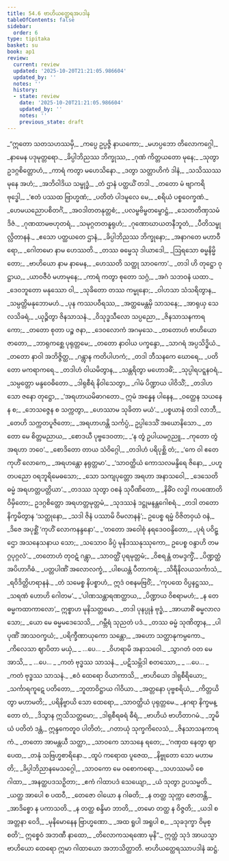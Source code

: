 ```yaml
---
title: 54.6 ဗာဟိယတ္ထေရအပဒါန
tableOfContents: false
sidebar:
  order: 6
type: tipitaka
basket: su
book: ap1
review:
  current: review
  updated: '2025-10-20T21:21:05.986604'
  updated_by: ''
  notes: ''
  history:
  - state: review
    date: '2025-10-20T21:21:05.986604'
    updated_by: ''
    notes: ''
    previous_state: draft
---
```



<DynamicBreadcrumb />


<ReviewStatus review={frontmatter.review} showDetails={true} />

<HypothesisAnnotation frontmatter={frontmatter} />

<Division number="178" book="ap1" e="ch" v="20" p="444">

<Paragraph number="7135" type="verses" book="ap1">
_“ဣတော သတသဟဿမှိ,_  
_ကပ္ပေ ဥပ္ပဇ္ဇိ နာယကော;_  
_မဟပ္ပဘော တိလောကဂ္ဂေါ,_  
_နာမေန ပဒုမုတ္တရော._  

</Paragraph>

</Division>
<Division number="179" book="ap1" e="ch" v="20" p="444">

<Paragraph number="7136" type="verses" book="ap1">
_ခိပ္ပါဘိညဿ ဘိက္ခုဿ,_  
_ဂုဏံ ကိတ္တယတော မုနေ;_  
_သုတွာ ဥဒဂ္ဂစိတ္တောဟံ,_  
_ကာရံ ကတွာ မဟေသိနော._  

</Paragraph>

</Division>
<Division number="180" book="ap1" e="ch" v="20" p="444">

<Paragraph number="7137" type="verses" book="ap1">
_ဒတွာ သတ္တာဟိကံ ဒါနံ,_  
_သသိဿဿ မုနေ အဟံ;_  
_အဘိဝါဒိယ သမ္ဗုဒ္ဓံ,_  
_တံ ဌာနံ ပတ္ထယိံ တဒါ._  

</Paragraph>

</Division>
<Division number="181" book="ap1" e="ch" v="20" p="444">

<Paragraph number="7138" type="verses" book="ap1">
_တတော မံ ဗျာကရိ ဗုဒ္ဓေါ,_  
_‘ဧတံ ပဿထ ဗြာဟ္မဏံ;_  
_ပတိတံ ပါဒမူလေ မေ,_  
_စရိယံ ပစ္စဝေက္ခဏံ._  

</Paragraph>

</Division>
<Division number="182" book="ap1" e="ch" v="20" p="444">

<Paragraph number="7139" type="verses" book="ap1">
_ဟေမယညောပစိတင်္ဂံ,_  
_အဝဒါတတနုတ္တစံ;_  
_ပလမ္ဗဗိမ္ဗတမ္ဗောဋ္ဌံ,_  
_သေတတိဏှသမံ ဒိဇံ._  

</Paragraph>

</Division>
<Division number="183" book="ap1" e="ch" v="20" p="444">

<Paragraph number="7140" type="verses" book="ap1">
_ဂုဏထာမဗဟုတရံ,_  
_သမုဂ္ဂတတနူရုဟံ;_  
_ဂုဏောဃာယတနီဘူတံ,_  
_ပီတိသမ္ဖုလ္လိတာနနံ._  

</Paragraph>

</Division>
<Division number="184" book="ap1" e="ch" v="20" p="444">

<Paragraph number="7141" type="verses" book="ap1">
_ဧသော ပတ္ထယတေ ဌာနံ,_  
_ခိပ္ပါဘိညဿ ဘိက္ခုနော;_  
_အနာဂတေ မဟာဝီရော,_  
_ဂေါတမော နာမ ဟေဿတိ._  

</Paragraph>

</Division>
<Division number="185" book="ap1" e="ch" v="20" p="444">

<Paragraph number="7142" type="verses" book="ap1">
_တဿ ဓမ္မေသု ဒါယာဒေါ,_  
_ဩရသော ဓမ္မနိမ္မိတော;_  
_ဗာဟိယော နာမ နာမေန,_  
_ဟေဿတိ သတ္ထု သာဝကော’._  

</Paragraph>

</Division>
<Division number="186" book="ap1" e="ch" v="20" p="444">

<Paragraph number="7143" type="verses" book="ap1">
_တဒါ ဟိ တုဋ္ဌော ဝုဋ္ဌာယ,_  
_ယာဝဇီဝံ မဟာမုနေ;_  
_ကာရံ ကတွာ စုတော သဂ္ဂံ,_  
_အဂံ သဘဝနံ ယထာ._  

</Paragraph>

</Division>
<Division number="187" book="ap1" e="ch" v="20" p="444">

<Paragraph number="7144" type="verses" book="ap1">
_ဒေဝဘူတော မနုဿော ဝါ,_  
_သုခိတော တဿ ကမ္မုနော;_  
_ဝါဟသာ သံသရိတွာန,_  
_သမ္ပတ္တိမနုဘောမဟံ._  

</Paragraph>

</Division>
<Division number="188" book="ap1" e="ch" v="20" p="444">

<Paragraph number="7145" type="verses" book="ap1">
_ပုန ကဿပဝီရဿ,_  
_အတ္ထမေန္တမှိ သာသနေ;_  
_အာရုယှ သေလသိခရံ,_  
_ယုဉ္ဇိတွာ ဇိနသာသနံ._  

</Paragraph>

</Division>
<Division number="189" book="ap1" e="ch" v="20" p="444">

<Paragraph number="7146" type="verses" book="ap1">
_ဝိသုဒ္ဓသီလော သပ္ပညော,_  
_ဇိနသာသနကာရကော;_  
_တတော စုတာ ပဉ္စ ဇနာ,_  
_ဒေဝလောကံ အဂမှသေ._  

</Paragraph>

</Division>
<Division number="190" book="ap1" e="ch" v="20" p="445">

<Paragraph number="7147" type="verses" book="ap1">
_တတောဟံ ဗာဟိယော ဇာတော,_  
_ဘာရုကစ္ဆေ ပုရုတ္တမေ;_  
_တတော နာဝါယ ပက္ခန္ဒော,_  
_သာဂရံ အပ္ပသိဒ္ဓိယံ._  

</Paragraph>

</Division>
<Division number="191" book="ap1" e="ch" v="20" p="445">

<Paragraph number="7148" type="verses" book="ap1">
_တတော နာဝါ အဘိဇ္ဇိတ္ထ,_  
_ဂန္တွာန ကတိပါဟကံ;_  
_တဒါ ဘီသနကေ ဃောရေ,_  
_ပတိတော မကရာကရေ._  

</Paragraph>

</Division>
<Division number="192" book="ap1" e="ch" v="20" p="445">

<Paragraph number="7149" type="verses" book="ap1">
_တဒါဟံ ဝါယမိတွာန,_  
_သန္တရိတွာ မဟောဒဓိံ;_  
_သုပ္ပါရပဋ္ဋနဝရံ,_  
_သမ္ပတ္တော မန္ဒဝေဓိတော._  

</Paragraph>

</Division>
<Division number="193" book="ap1" e="ch" v="20" p="445">

<Paragraph number="7150" type="verses" book="ap1">
_ဒါရုစီရံ နိဝါသေတွာ,_  
_ဂါမံ ပိဏ္ဍာယ ပါဝိသိံ;_  
_တဒါဟ သော ဇနော တုဋ္ဌော,_  
_‘အရဟာယမိဓာဂတော._  

</Paragraph>

</Division>
<Division number="194" book="ap1" e="ch" v="20" p="445">

<Paragraph number="7151" type="verses" book="ap1">
ဣမံ အန္နေန ပါနေန,_  
_ဝတ္ထေန သယနေန စ;_  
_ဘေသဇ္ဇေန စ သက္ကတွာ,_  
_ဟေဿာမ သုခိတာ မယံ’._  

</Paragraph>

</Division>
<Division number="195" book="ap1" e="ch" v="20" p="445">

<Paragraph number="7152" type="verses" book="ap1">
_ပစ္စယာနံ တဒါ လာဘီ,_  
_တေဟိ သက္ကတပူဇိတော;_  
_အရဟာဟန္တိ သင်္ကပ္ပံ,_  
ဥပ္ပါဒေသိံ အယောနိသော._  

</Paragraph>

</Division>
<Division number="196" book="ap1" e="ch" v="20" p="445">

<Paragraph number="7153" type="verses" book="ap1">
_တတော မေ စိတ္တမညာယ,_  
_စောဒယီ ပုဗ္ဗဒေဝတာ;_  
_‘န တွံ ဥပါယမဂ္ဂညူ,_  
_ကုတော တွံ အရဟာ ဘဝေ’._  

</Paragraph>

</Division>
<Division number="197" book="ap1" e="ch" v="20" p="413">

<Paragraph number="7154" type="verses" book="ap1">
_စောဒိတော တာယ သံဝိဂ္ဂေါ,_  
_တဒါဟံ ပရိပုစ္ဆိ တံ;_  
_‘ကေ ဝါ ဧတေ ကုဟိံ လောကေ,_  
_အရဟန္တော နရုတ္တမာ’._  

</Paragraph>

</Division>
<Division number="198" book="ap1" e="ch" v="20" p="413">

<Paragraph number="7155" type="verses" book="ap1">
_‘သာဝတ္ထိယံ ကောသလမန္ဒိရေ ဇိနော,_  
_ပဟူတပညော ဝရဘူရိမေဓသော;_  
_သော သကျပုတ္တော အရဟာ အနာသဝေါ,_  
_ဒေသေတိ ဓမ္မံ အရဟတ္တပတ္တိယာ’._  

</Paragraph>

</Division>
<Division number="199" book="ap1" e="ch" v="20" p="413">

<Paragraph number="7156" type="verses" book="ap1">
_တဒဿ သုတွာ ဝစနံ သုပီဏိတော,_  
_နိဓိံဝ လဒ္ဓါ ကပဏောတိ ဝိမှိတော;_  
ဥဒဂ္ဂစိတ္တော အရဟတ္တမုတ္တမံ,_  
_သုဒဿနံ ဒဋ္ဌုမနန္တဂေါစရံ._  

</Paragraph>

</Division>
<Division number="200" book="ap1" e="ch" v="20" p="413">

<Paragraph number="7157" type="verses" book="ap1">
_တဒါ တတော နိက္ခမိတွာန ‘သတ္ထုနော,_  
_သဒါ ဇိနံ ပဿာမိ ဝိမလာနနံ’;_  
ဥပေစ္စ ရမ္မံ ဝိဇိတဝှယံ ဝနံ,_  
_ဒိဇေ အပုစ္ဆိံ ‘ကုဟိံ လောကနန္ဒနော’._  

</Paragraph>

</Division>
<Division number="201" book="ap1" e="ch" v="20" p="413">

<Paragraph number="7158" type="verses" book="ap1">
_‘တတော အဝေါစုံ နရဒေဝဝန္ဒိတော,_  
_ပုရံ ပဝိဋ္ဌော အသနေသနာယ သော;_  
_သသောဝ ခိပ္ပံ မုနိဒဿနုဿုကော,_  
ဥပေစ္စ ဝန္ဒာဟိ တမဂ္ဂပုဂ္ဂလံ’._  

</Paragraph>

</Division>
<Division number="202" book="ap1" e="ch" v="20" p="413">

<Paragraph number="7159" type="verses" book="ap1">
_တတောဟံ တုဝဋံ ဂန္တွာ,_  
_သာဝတ္ထိံ ပုရမုတ္တမံ;_  
_ဝိစရန္တံ တမဒ္ဒက္ခိံ,_  
_ပိဏ္ဍတ္ထံ အပိဟာဂိဓံ._  

</Paragraph>

</Division>
<Division number="203" book="ap1" e="ch" v="20" p="413">

<Paragraph number="7160" type="verses" book="ap1">
_ပတ္တပါဏိံ အလောလက္ခံ,_  
_ပါစယန္တံ ပီတာကရံ;_  
_သိရီနိလယသင်္ကာသံ,_  
_ရဝိဒိတ္တိဟရာနနံ._  

</Paragraph>

</Division>
<Division number="204" book="ap1" e="ch" v="20" p="413">

<Paragraph number="7161" type="verses" book="ap1">
_တံ သမေစ္စ နိပစ္စာဟံ,_  
ဣဒံ ဝစနမဗြဝိံ;_  
_‘ကုပထေ ဝိပ္ပနဋ္ဌဿ,_  
_သရဏံ ဟောဟိ ဂေါတမ’._  

</Paragraph>

</Division>
<Division number="205" book="ap1" e="ch" v="20" p="413">

<Paragraph number="7162" type="verses" book="ap1">
_‘ပါဏသန္တာရဏတ္ထာယ,_  
_ပိဏ္ဍာယ ဝိစရာမဟံ;_  
_န တေ ဓမ္မကထာကာလော’,_  
ဣစ္စာဟ မုနိသတ္တမော._  

</Paragraph>

</Division>
<Division number="206" book="ap1" e="ch" v="20" p="414">

<Paragraph number="7163" type="verses" book="ap1">
_တဒါ ပုနပ္ပုနံ ဗုဒ္ဓံ,_  
_အာယာစိံ ဓမ္မလာလသော;_  
_ယော မေ ဓမ္မမဒေသေသိ,_  
_ဂမ္ဘီရံ သုညတံ ပဒံ._  

</Paragraph>

</Division>
<Division number="207" book="ap1" e="ch" v="20" p="414">

<Paragraph number="7164" type="verses" book="ap1">
_တဿ ဓမ္မံ သုဏိတွာန,_  
_ပါပုဏိံ အာသဝက္ခယံ;_  
_ပရိက္ခီဏာယုကော သန္တော,_  
_အဟော သတ္ထာနုကမ္ပကော._  

</Paragraph>

</Division>
<Division number="208" book="ap1" e="ch" v="20" p="414">

<Paragraph number="7165" type="verses" book="ap1">
_ကိလေသာ ဈာပိတာ မယှံ,_  
_ …ပေ… _  
_ဝိဟရာမိ အနာသဝေါ._  

</Paragraph>

</Division>
<Division number="209" book="ap1" e="ch" v="20" p="414">

<Paragraph number="7166" type="verses" book="ap1">
_သွာဂတံ ဝတ မေ အာသိ,_  
_ …ပေ… _  
_ကတံ ဗုဒ္ဓဿ သာသနံ._  

</Paragraph>

</Division>
<Division number="210" book="ap1" e="ch" v="20" p="414">

<Paragraph number="7167" type="verses" book="ap1">
_ပဋိသမ္ဘိဒါ စတဿော,_  
_ …ပေ… _  
_ကတံ ဗုဒ္ဓဿ သာသနံ._  

</Paragraph>

</Division>
<Division number="211" book="ap1" e="ch" v="20" p="414">

<Paragraph number="7168" type="verses" book="ap1">
_ဧဝံ ထေရော ဝိယာကာသိ,_  
_ဗာဟိယော ဒါရုစီရိယော;_  
_သင်္ကာရကူဋေ ပတိတော,_  
_ဘူတာဝိဋ္ဌာယ ဂါဝိယာ._  

</Paragraph>

</Division>
<Division number="212" book="ap1" e="ch" v="20" p="414">

<Paragraph number="7169" type="verses" book="ap1">
_အတ္တနော ပုဗ္ဗစရိယံ,_  
_ကိတ္တယိတွာ မဟာမတိ;_  
_ပရိနိဗ္ဗာယိ သော ထေရော,_  
_သာဝတ္ထိယံ ပုရုတ္တမေ._  

</Paragraph>

</Division>
<Division number="213" book="ap1" e="ch" v="20" p="414">

<Paragraph number="7170" type="verses" book="ap1">
_နဂရာ နိက္ခမန္တော တံ,_  
_ဒိသွာန ဣသိသတ္တမော;_  
_ဒါရုစီရဓရံ ဓီရံ,_  
_ဗာဟိယံ ဗာဟိတာဂမံ._  

</Paragraph>

</Division>
<Division number="214" book="ap1" e="ch" v="20" p="414">

<Paragraph number="7171" type="verses" book="ap1">
_ဘူမိယံ ပတိတံ ဒန္တံ,_  
ဣန္ဒကေတူဝ ပါတိတံ;_  
_ဂတာယုံ သုက္ခကိလေသံ,_  
_ဇိနသာသနကာရကံ._  

</Paragraph>

</Division>
<Division number="215" book="ap1" e="ch" v="20" p="414">

<Paragraph number="7172" type="verses" book="ap1">
_တတော အာမန္တယီ သတ္ထာ,_  
_သာဝကေ သာသနေ ရတေ;_  
_‘ဂဏှထ နေတွာ ဈာပေထ,_  
_တနုံ သဗြဟ္မစာရိနော._  

</Paragraph>

</Division>
<Division number="216" book="ap1" e="ch" v="20" p="414">

<Paragraph number="7173" type="verses" book="ap1">
_ထူပံ ကရောထ ပူဇေထ,_  
_နိဗ္ဗုတော သော မဟာမတိ;_  
_ခိပ္ပါဘိညာနမေသဂ္ဂေါ,_  
_သာဝကော မေ ဝစောကရော._  

</Paragraph>

</Division>
<Division number="217" book="ap1" e="ch" v="20" p="414">

<Paragraph number="7174" type="verses" book="ap1">
_သဟဿမပိ စေ ဂါထာ,_  
_အနတ္ထပဒသဉှိတာ;_  
_ဧကံ ဂါထာပဒံ သေယျော,_  
_ယံ သုတွာ ဥပသမ္မတိ._  

</Paragraph>

</Division>
<Division number="218" book="ap1" e="ch" v="20" p="414">

<Paragraph number="7175" type="verses" book="ap1">
_ယတ္ထ အာပေါ စ ပထဝီ,_  
_တေဇော ဝါယော န ဂါဓတိ;_  
_န တတ္ထ သုက္ကာ ဇောတန္တိ,_  
_အာဒိစ္စော န ပကာသတိ._  

</Paragraph>

</Division>
<Division number="219" book="ap1" e="ch" v="20" p="415">

<Paragraph number="7176" type="verses" book="ap1">
_န တတ္ထ စန္ဒိမာ ဘာတိ,_  
_တမော တတ္ထ န ဝိဇ္ဇတိ;_  
_ယဒါ စ အတ္တနာ ဝေဒိ,_  
_မုနိမောနေန ဗြာဟ္မဏော._  

</Paragraph>

</Division>
<Division number="220" book="ap1" e="ch" v="20" p="415">

<Paragraph number="7177" type="verses" book="ap1">
_အထ ရူပါ အရူပါ စ,_  
_သုခဒုက္ခာ ဝိမုစ္စတိ’;_  
ဣစ္စေဝံ အဘဏီ နာထော,_  
_တိလောကသရဏော မုနိ”._  

</Paragraph>

<Paragraph number="7178" book="ap1">
ဣတ္ထံ သုဒံ အာယသ္မာ ဗာဟိယော ထေရော ဣမာ ဂါထာယော အဘာသိတ္ထာတိ.

</Paragraph>
</Division>

<Paragraph number="7179" type="center" book="ap1">
ဗာဟိယတ္ထေရဿာပဒါနံ ဆဋ္ဌံ.
</Paragraph>